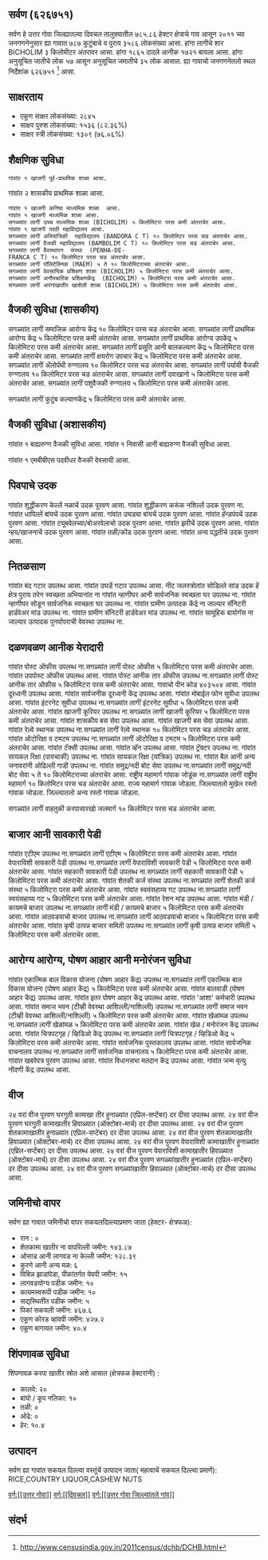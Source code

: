 {{माहितीचौकट भारतीय न्यायक्षेत्र
|प्रकार = गांव
|जनगणना २०११_स्थलनिर्देशांक=626751
|थळावें_नांव=सर्वण
|तालुका_नांव=दिवचल
|जिल्लो_नांव=उत्तर गोवा
|राज्य_नांव=गोंय
|विभाग=
|जिल्लो=[[उत्तर गोवा]]
|तालुका_नांवां=[[दिवचल]]
|लागींचे_शार=[[BICHOLIM]]
|अक्षांश=
|रेखांश=
|शोधक_स्थान=right
|क्षेत्रफळ_एकूण=7.86
|समुद्र तळा पसून उंची=
|लोकसंख्या_एकूण=3586
|लोकसंख्या_वर्स=2011
|लोकसंख्या_घनत्व=456
|लोकसंख्या_पुरुश=1865
|लोकसंख्या_स्त्री=1721
|लिंग_गुणोत्तर=922
|अधिकृत_भास=[[कोंकणी, मराठी]]
}}

== सर्वण (६२६७५१) ==

सर्वण हे उत्तर गोवा जिल्ह्यातल्या दिवचल तालुक्यातील ७८५.८६ हेक्टर क्षेत्राचे गाव आसून २०११ च्या जनगणनेनुसार ह्या गावात ७८७ कुटुंबाचे व पुराय ३५८६ लोकसंख्या आसा. हांगा लागीचे शार BICHOLIM ३ किलोमीटर अंतरावर आसा. हांगा १८६५ दादले आनीक १७२१ बायला आसा. हांगा अनुसूचित जातीचे लोक ५७ आसून अनुसूचित जमातीचे ३५ लोक आसात. ह्या गावाचो जनगणनेतलो स्थल निर्देशांक ६२६७५१  <ref>http://www.censusindia.gov.in/2011census/dchb/DCHB.html</ref> आसा.


== साक्षरताय ==  
* एकूण साक्षर लोकसंख्या: २८४५
* साक्षर पुरुश लोकसंख्या: १५३६ (८२.३६%)
* साक्षर स्त्री लोकसंख्या: १३०९ (७६.०६%)


== शैक्षणिक सुविधा ==  
 ﻿गांवांत १ खाजगी पूर्व-प्राथमिक शाळा आसा.
गांवांत २ शासकीय प्राथमिक शाळा आसा. 
 ﻿गांवांत १ खाजगी कनिष्ठ माध्यमिक शाळा  आसा.
 ﻿गांवांत १ खाजगी माध्यमिक शाळा आसा.
 सगळ्यांत लागीं उच्च माध्यमिक शाळा (BICHOLIM) ५ किलोमिटरा परस कमी अंतराचेर आसा.
 ﻿गांवांत १ खाजगी पदवी महाविद्यालय आसा.
 सगळ्यांत लागीं अभियांत्रिकी  महाविद्यालय (BANDORA C T) १० किलोमिटर परस चड अंतराचेर आसा.
 सगळ्यांत लागीं वैजकी महाविद्यालय (BAMBOLIM C T) १० किलोमिटर परस चड अंतराचेर आसा.
 सगळ्यांत लागीं वैवस्थापन  संस्था  (PENHA-DE-FRANCA C T) १० किलोमिटर परस चड अंतराचेर आसा.
 सगळ्यांत लागीं पॉलिटेक्निक (MAEM) ५ ते १० किलोमिटराच्या अंतराचेर आसा.
 सगळ्यांत लागीं वेवसायिक प्रशिक्षण शाळा (BICHOLIM) ५ किलोमिटरा परस कमी अंतराचेर आसा.
 सगळ्यांत लागीं अनौपचारिक प्रशिक्षणकेंद्र  (BICHOLIM) ५ किलोमिटरा परस कमी अंतराचेर आसा.
 सगळ्यांत लागीं अपंगांखातीर खाशेली शाळा (BICHOLIM) ५ किलोमिटरा परस कमी अंतराचेर आसा.
 


== वैजकी सुविधा (शासकीय) ==
सगळ्यांत लागीं समाजिक आरोग्य केंद्र १० किलोमिटर परस चड अंतराचेर आसा.
सगळ्यांत लागीं प्राथमिक आरोग्य केंद्र ५ किलोमिटरा परस कमी अंतराचेर आसा.
सगळ्यांत लागीं प्राथमिक आरोग्य उपकेंद्र  ५ किलोमिटरा परस कमी अंतराचेर आसा.
सगळ्यांत लागीं प्रसूति आनी बालकल्याण केंद्र ५ किलोमिटरा परस कमी अंतराचेर आसा.
सगळ्यांत लागीं क्षयरोग उपचार केंद्र  ५ किलोमिटरा परस कमी अंतराचेर आसा.
सगळ्यांत लागीं अ‍ॅलोपॅथी रुग्णालय १० किलोमिटर परस चड अंतराचेर आसा.
सगळ्यांत लागीं पर्यायी वैजकी रुग्णालय १० किलोमिटर परस चड अंतराचेर आसा.
सगळ्यांत लागीं दवाखानो ५ किलोमिटरा परस कमी अंतराचेर आसा.
सगळ्यांत लागीं पशुवैजकी रुग्णालय ५ किलोमिटरा परस कमी अंतराचेर आसा.

सगळ्यांत लागीं कुटुंब कल्याणकेंद्र ५ किलोमिटरा परस कमी अंतराचेर आसा.


== वैजकी सुविधा (अशासकीय) ==
﻿गांवांत १ बाह्यरुग्ण वैजकी सुविधा आसा.
﻿गांवांत १ निवासी आनी बाह्यरुग्ण वैजकी सुविधा आसा.

﻿गांवांत १ एमबीबीएस पदवीधर वैजकी वेवसायी आसा.







== पिवपाचे उदक ==
गांवांत शुद्धीकरण केल्लें नळाचें उदक पुरवण आसा.
गांवांत शुद्धीकरण करूंक नशिल्लें उदक पुरवण ना.
गांवांत धापिल्लें बांयचें उदक पुरवण आसा.
गांवांत उघड्या बांयचें उदक पुरवण आसा.
गांवांत हॅन्डपंपचें उदक पुरवण आसा.
गांवांत ट्यूबवेलच्या/बोअरवेलाचो उदक पुरवण आसा.
गांवांत झरीचें उदक पुरवण आसा.
गांवांत न्हय/खाजनाचें उदक पुरवण आसा.
गांवांत तळी/कोंड उदक पुरवण आसा.
गांवांत अन्य पद्धतीचे उदक पुरवण आसा.


== नितळसाण ==
गांवांत बंद गटार उपलब्ध आसा.
गांवांत उघडें गटार उपलब्ध आसा.
नीट जलस्त्रोतांत सोडिल्ले सांड उदक
हें क्षेत्र पुराय तरेन स्वच्छता अभियानांत ना
गांवांत न्हाणीघर आनी सार्वजनिक स्वच्छता घर  उपलब्ध ना.
गांवांत न्हाणीघर सोडून सार्वजनिक स्वच्छता घर उपलब्ध ना.
गांवांत ग्रामीण उत्पादक केंद्रे ना जाल्यार सॅनिटरी हार्डवेअर मांड उपलब्ध ना.
गांवांत ग्रामीण सॅनिटरी हार्डवेअर मांड उपलब्ध ना.
गांवांत सामूहिक बायोगॅस ना जाल्यार उत्पादक पुनर्वापराची वेवस्था उपलब्ध ना.


== दळणवळण आनीक येरादारी ==
गांवांत पोस्ट ऑफीस उपलब्ध ना.सगळ्यांत लागीं पोस्ट ऑफीस ५ किलोमिटरा परस कमी अंतराचेर आसा.
गांवांत उपपोस्ट ऑफीस उपलब्ध आसा.
गांवांत पोस्ट आनीक तार ऑफीस उपलब्ध ना.सगळ्यांत लागीं पोस्ट आनीक तार ऑफीस ५ किलोमिटरा परस कमी अंतराचेर आसा.
गावाचो पीन कोड ४०३५०४  आसा.
गांवांत दूरध्वनी उपलब्ध आसा.
गांवांत सार्वजनीक दूरध्वनी केंद्र उपलब्ध आसा.
गांवांत मोबाईल फोन सुवीधा उपलब्ध आसा.
गांवांत इंटरनेट सुवीधा उपलब्ध ना.सगळ्यांत लागीं इंटरनेट सुवीधा ५ किलोमिटरा परस कमी अंतराचेर आसा.
गांवांत खाजगी कूरियर उपलब्ध ना.सगळ्यांत लागीं खाजगी कूरियर ५ किलोमिटरा परस कमी अंतराचेर आसा.
गांवांत शासकीय बस सेवा उपलब्ध आसा.
गांवांत खाजगी बस सेवा उपलब्ध आसा.
गांवांत रेल्वे स्थानक उपलब्ध ना.सगळ्यांत लागीं रेल्वे स्थानक १० किलोमिटर परस चड अंतराचेर आसा.
गांवांत ऑटोरिक्षा व टमटम उपलब्ध ना.सगळ्यांत लागीं ऑटोरिक्षा व टमटम ५ किलोमिटरा परस कमी अंतराचेर आसा.
गांवांत टॅक्सी उपलब्ध आसा.
गांवांत व्हॅन उपलब्ध आसा.
गांवांत ट्रॅक्टर उपलब्ध ना.
गांवांत सायकल रिक्षा (पायचाकी) उपलब्ध ना.
गांवांत सायकल रिक्षा (यांत्रिक) उपलब्ध ना.
गांवांत बैल आनी अन्य जनावरांनी ओढिल्ली गाडी उपलब्ध ना.
गांवांत समुद्र/नदी बोट सेवा उपलब्ध ना.सगळ्यांत लागीं समुद्र/नदी बोट सेवा ५ ते १० किलोमिटराच्या अंतराचेर आसा.
राष्ट्रीय महामार्ग गांवाक जोडूंक ना.सगळ्यांत लागीं राष्ट्रीय महामार्ग १० किलोमिटर परस चड अंतराचेर आसा.
राज्य महामार्ग गांवाक जोडला.
जिल्ल्यातलो मुखेल रस्तो गांवाक जोडला.
जिल्ल्यातलो अन्य रस्तो गांवाक जोडला.



सगळ्यांत लागीं वाहतुकी करपासारखो जलमार्ग १० किलोमिटर परस चड अंतराचेर आसा.



== बाजार आनी सावकारी पेडी ==
गांवांत एटीएम उपलब्ध ना.सगळ्यांत लागीं एटीएम ५ किलोमिटरा परस कमी अंतराचेर आसा.
गांवांत वेपाराविशी सावकारी पेडी उपलब्ध ना.सगळ्यांत लागीं वेपाराविशी सावकारी पेडी ५ किलोमिटरा परस कमी अंतराचेर आसा.
गांवांत सहकारी सावकारी पेडी उपलब्ध ना.सगळ्यांत लागीं सहकारी सावकारी पेडी ५ किलोमिटरा परस कमी अंतराचेर आसा.
गांवांत शेतकी कर्ज संस्था उपलब्ध ना.सगळ्यांत लागीं शेतकी कर्ज संस्था ५ किलोमिटरा परस कमी अंतराचेर आसा.
गांवांत स्वयंसहाय्य गट उपलब्ध ना.सगळ्यांत लागीं स्वयंसहाय्य गट ५ किलोमिटरा परस कमी अंतराचेर आसा.
गांवांत रेशन मांड उपलब्ध आसा.
गांवांत मंडी / कायमचे बाजार उपलब्ध ना.सगळ्यांत लागीं मंडी / कायमचे बाजार ५ किलोमिटरा परस कमी अंतराचेर आसा.
गांवांत आठवडयाचो बाजार उपलब्ध ना.सगळ्यांत लागीं आठवडयाचो बाजार ५ किलोमिटरा परस कमी अंतराचेर आसा.
गांवांत कृषी उत्पन्न बाजार समिती उपलब्ध ना.सगळ्यांत लागीं कृषी उत्पन्न बाजार समिती ५ किलोमिटरा परस कमी अंतराचेर आसा.


== आरोग्य आरोग्य, पोषण आहार आनी मनोरंजन सुविधा ==
गांवांत एकात्मिक बाल विकास योजना (पोषण आहार केंद्र) उपलब्ध ना.सगळ्यांत लागीं एकात्मिक बाल विकास योजना (पोषण आहार केंद्र) ५ किलोमिटरा परस कमी अंतराचेर आसा.
गांवांत बालवाडी (पोषण आहार केंद्र) उपलब्ध आसा.
गांवांत इतर पोषण आहार केंद्र उपलब्ध आसा.
गांवांत 'आशा' कर्मचारी उपलब्ध आसा.
गांवांत समाज भवन (टीव्ही वेवस्था आशिल्ली/नाशिल्ली) उपलब्ध ना.सगळ्यांत लागीं समाज भवन (टीव्ही वेवस्था आशिल्ली/नाशिल्ली) ५ किलोमिटरा परस कमी अंतराचेर आसा.
गांवांत खेळांमळ उपलब्ध ना.सगळ्यांत लागीं खेळांमळ ५ किलोमिटरा परस कमी अंतराचेर आसा.
गांवांत खेळ / मनोरंजन केंद्र उपलब्ध आसा.
गांवांत चित्रपटगृह / व्हिडिओ केंद्र उपलब्ध ना.सगळ्यांत लागीं चित्रपटगृह / व्हिडिओ केंद्र ५ किलोमिटरा परस कमी अंतराचेर आसा.
गांवांत सार्वजनिक पुस्तकालय उपलब्ध आसा.
गांवांत सार्वजनिक वाचनालय उपलब्ध ना.सगळ्यांत लागीं सार्वजनिक वाचनालय ५ किलोमिटरा परस कमी अंतराचेर आसा.
गांवांत खबरेपत्र पुरवण उपलब्ध आसा.
गांवांत विधानसभा मतदान केंद्र उपलब्ध आसा.
गांवांत जन्म मृत्यु नोंदणी केंद्र उपलब्ध आसा.


== वीज ==
२४ वरां वीज पुरवण घरगुती कामाखा तीर हुनाळ्यांत (एप्रिल-सप्टेंबर) दर दीसा उपलब्ध आसा.
२४ वरां वीज पुरवण घरगुती कामाखातीर हिवाळ्यात (ऑक्टोबर-मार्च) दर दीसा उपलब्ध आसा.
२४ वरां वीज पुरवण शेतकामाखातीर हुनाळ्यांत (एप्रिल-सप्टेंबर) दर दीसा उपलब्ध आसा.
२४ वरां वीज पुरवण शेतकामाखातीर हिवाळ्यात (ऑक्टोबर-मार्च) दर दीसा उपलब्ध आसा.
२४ वरां वीज पुरवण वेपाराविशी कामाखातीर हुनाळ्यांत (एप्रिल-सप्टेंबर) दर दीसा उपलब्ध आसा.
२४ वरां वीज पुरवण वेपाराविशी कामाखातीर हिवाळ्यात (ऑक्टोबर-मार्च) दर दीसा उपलब्ध आसा.
२४ वरां वीज पुरवण सगळ्यांखातीर हुनाळ्यांत (एप्रिल-सप्टेंबर) दर दीसा उपलब्ध आसा.
२४ वरां वीज पुरवण सगळ्यांखातीर हिवाळ्यात (ऑक्टोबर-मार्च) दर दीसा उपलब्ध आसा.


== जमिनीचो वापर ==
सर्वण ह्या गावात जमिनीचो वापर सकयलदिल्ल्याप्रमाण जाता (हेक्टर- क्षेत्रफळ):
* रान  : ०
* शेतकामा खातीर ना वापरिल्ली जमीन: १४३.८७
* ओसाड आनी लागवड ना केल्ली जमीन: १२८.३९
* कुरणे आनी अन्य मळ: ६
* विबिन्न झाडांपेडा, पीकांतर्गत येवपी जमीन: १५
* लागवडयोग्य पडीक जमीन: १०
* कायमस्वरूपी पडीक जमीन: १०
* सद्यस्थितींत पडीक जमीन: ५
* पिकां सकयली जमीन: ४६७.६
* एकूण कोरड व्हांवपी जमीन: ४२७.२
* एकूण बागायत जमीन: ४०.४


== शिंपणावळ सुविधा ==
शिंपणावळ करपा खातीर स्रोत अशे आसात (क्षेत्रफळ हेक्टरांनी) :
* कालवे: २०
* बांयो / कूप नलिका: १०
* तळी: ०
* ओढे: ०
* हेर: १०.४


== उत्पादन ==
सर्वण ह्या गावांत सकयल दिल्ल्या वस्तूंचें उत्पादन जाता( महत्वाचें सकयल दिल्ल्या प्रमाणें): RICE,COUNTRY LIQUOR,CASHEW NUTS


[[वर्ग:[[उत्तर गोवा]]]]
[[वर्ग:[[दिवचल]]]]
[[वर्ग:[[उत्तर गोवा जिल्ल्यांतले गांव]]]]


== संदर्भ ==
 


